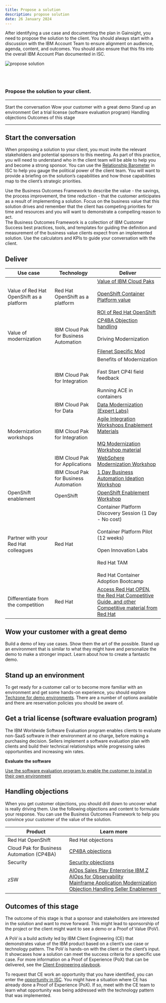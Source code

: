 ```yaml
---
title: Propose a solution
description: propose solution
date: 26 January 2024
---
```




<Row>

<Column colMd={9} colLg={9}>



After identifying a use case and documenting the plan in Gainsight, you need to propose the solution to the client. You should always start with a discussion with the IBM Account Team to ensure alignment on audience, agenda, content, and outcomes. You should also ensure that this fits into the overall <Link to='/onboard/strategic-account-planning' target='_blank' rel='noreferrer noopener'>IBM Account Plan</Link> documented in ISC.

</Column>
</Row>

<Row>

<Column colMd={3} colLg={4}>

![propose solution](../../images/solution.jpg)

</Column>

<Column colMd={6} colLg={6}>

<br/><br/>

### Propose the solution to your client.

</Column>


</Row>


-------

<AnchorLinks small>
  <AnchorLink>Start the conversation</AnchorLink>
  <AnchorLink>Wow your customer with a great demo</AnchorLink>
  <AnchorLink>Stand up an environment</AnchorLink>
  <AnchorLink>Get a trial license (software evaluation program)</AnchorLink>
  <AnchorLink>Handling objections</AnchorLink>
  <AnchorLink>Outcomes of this stage</AnchorLink>
</AnchorLinks>

----------

<Row>

<Column colMd={9} colLg={9}>

## Start the conversation

When proposing a solution to your client, you must invite the relevant stakeholders and potential sponsors to this meeting. As part of this practice, you will need to understand who in the client team will be able to help you and become a strong sponsor. You can use the <a href='https://ibm.seismic.com/Link/Content/DCQjf8FMD4jpb89XB624MmTQ9h48'>Relationship Barometer</a> in ISC to help you gauge the political power of the client team. You will want to provide a briefing on the solution’s capabilities and how those capabilities map to the client’s strategic priorities.<br/>

Use the <Link to='/onboard/business-outcomes-framework'>Business Outcomes Framework</Link> to describe the value - the savings, the process improvement, the time reduction - that the customer anticipates as a result of implementing a solution. Focus on the business value that this solution drives and remember that the client has competing priorities for time and resources and you will want to demonstrate a compelling reason to act.<br/>
The Business Outcomes Framework is a collection of IBM Customer Success best practices, tools, and templates for guiding the definition and measurement of the business value clients expect from an implemented solution. Use the calculators and KPIs to guide your conversation with the client.


</Column>
</Row>

<Row>

<Column>

## Deliver

| Use case | Technology | Deliver |
| --- | --- | --- |
| Value of Red Hat OpenShift as a platform | Red Hat OpenShift as a platform | <a href='https://ibm.seismic.com/Link/Content/DCzWZigZaAKkyHYD_lH_hiFQ' target='_blank' rel='noreferrer noopener'>Value of IBM Cloud Paks</a> <br/><br/> <a href='https://redhat-partner.highspot.com/items/5b6866ddf21676088b8534b7?lfrm=srp.4' target='_blank' rel='noreferrer noopener'>OpenShift  Container Platform value</a> <br/><br/><a href='https://ibm.box.com/s/iiyt1z0tnhupb29rsmtjzjfn9qh5h7yj' target='_blank' rel='noreferrer noopener'>ROI of Red Hat OpenShift</a> |
| Value of modernization | IBM Cloud Pak for Business Automation | <a href="https://ibm.seismic.com/app?ContentId=b7d4e897-018c-4c23-b0f4-b9b11ab318e5#/doccenter/f6bc8873-d580-4ee8-a903-c4e0d3a7eee9/doc/%252Fdd85c941b1-5f54-2314-ce72-b98c4c0974c2%252FdfOTRiYmU4NTQtNWY4NC03Y2QyLWZjYWUtOGIxYmFmZjkyZThk%252CPT0%253D%252CU2VsbGVyIGVuYWJsZW1lbnQ%253D%252Flff4898c23-ab0e-4294-b68f-a26783a7c073/grid/" target='_blank' rel='noreferrer noopener'>CP4BA Objection handling</a> <br/><br/> <FileLink to='/files/Data-Modernization-overview-2021-04-29.pdf' target='_blank' rel='noreferrer noopener'>Driving Modernization</FileLink> <br/><br/> <a href="https://ibm.ent.box.com/s/lkq4tt0dmg3256ma54m3p80y8yaj50ty" target='_blank' rel='noreferrer noopener'>Filenet Specific Mod</a> |
| | IBM Cloud Pak for Integration | <FileLink to="/files/Benefits-of-containerization-in-relation-to-application-integration.pptx" target='_blank' rel='noreferrer noopener'>Benefits of Modernization</FileLink> <br/><br/> <FileLink to='/files/FS-CP4I-Inhibitors-Field-Feedback-v7.pptx' target='_blank' rel='noreferrer noopener'>Fast Start CP4I field feedback</FileLink> <br/><br/> <FileLink to='/files/A08 App Connect Enterprise In Cloud Paks v0.4.pptx' target='_blank' rel='noreferrer noopener'>Running ACE in containers</FileLink>|
| | IBM Cloud Pak for Data | <a href='https://ibm.ent.box.com/s/2xvtqza2ect864aa57d8p2rb8witesye' target='_blank' rel='noreferrer noopener'>Data Modernization (Expert Labs)</a> |
| Modernization workshops | IBM Cloud Pak for Integration | <a href='https://ibm.ent.box.com/notes/732973609120?s=73op53oaqkewg2nd78cjm8yd0tctbyls' target='_blank' rel='noreferrer noopener'>Agile Integration Workshops Enablement Materials</a> <br/><br/> <a href='https://ibm.ent.box.com/s/ceagriisql32mtrddszegtk4h28bhiwd/folder/75105011957' target='_blank' rel='noreferrer noopener'>MQ Modernization Workshop material</a> |
|  | IBM Cloud Pak for Applications | <a href='https://github.ibm.com/garage-tsa/AppMod_WiaB' target='_blank' rel='noreferrer noopener'>WebSphere Modernization Workshop</a> |
|  | IBM Cloud Pak for Business Automation | <a href='https://soda.dal1a.ciocloud.nonprod.intranet.ibm.com/show/2399' target='_blank' rel='noreferrer noopener'>1 Day Business Automation Ideation Workshop</a> |
| OpenShift enablement | OpenShift  | <a href=' https://github.ibm.com/tech-devops-svcmgmt/openshift-cloudpak-offering/tree/openshift-4.6/branch_root ' target='_blank' rel='noreferrer noopener'>OpenShift Enablement Workshop</a> |
| Partner with your Red Hat colleagues | Red Hat | Container Platform Discovery Session (1 Day - No cost) <br/><br/> Container Platform Pilot (12 weeks) <br/><br/> Open Innovation Labs <br/><br/> Red Hat TAM <br/><br/> Red Hat Container Adoption Bootcamp |
| Differentiate from the competition | Red Hat | <a href='https://w3.ibm.com/w3publisher/customersuccess/community-connections/red-hat-openshift-community/openshift-competitive'>Access Red Hat OPEN, the Red Hat Competitive Guide, and other Competitive material from Red Hat</a>

</Column>
</Row>

<Row>

<Column colMd={9} colLg={9}>

## Wow your customer with a great demo

Build a demo of key use cases. Show them the art of the possible. Stand up an environment that is similar to what they might have and personalize the demo to make a stronger impact. Learn about <Link to='/onboard/create-a-demo' target='_break'>how to create a fantastic demo</Link>.

</Column>
</Row>

<Row>
<Column colMd={4} colLg={4}>

<CardGroup>
  <MiniCard title="Learning: Great storytelling" href='https://yourlearning.ibm.com/activity/PLAN-445BFD7C337D' target='_blank' rel='noreferrer noopener'>
  </MiniCard>
</CardGroup>

</Column>

<Column colMd={4} colLg={4}>

<CardGroup>
    <MiniCard title="IBM Demos site" href="https://www.ibm.com/demos" target='_blank' rel='noreferrer noopener'>
    </MiniCard>
</CardGroup>

</Column>
</Row>



<Row>

<Column colMd={9} colLg={9}>

## Stand up an environment

To get ready for a customer call or to become more familiar with an environment and get some hands-on experience, you should explore <a href='https://techzone.ibm.com/environments' target='_blank' rel='noreferrer noopener'>Techzone for demo environments</a>. There are a number of options available and there are <Link to='/onboard/stand-up-environment'>reservation policies</Link> you should be aware of.

</Column>

</Row>

<Row>

<Column colMd={9} colLg={9}>

## Get a trial license (software evaluation program)

The IBM Worldwide Software Evaluation program enables clients to evaluate non-SaaS software in their environment at no charge, before making a purchasing decision. Sellers implement a software evaluation plan with clients and build their technical relationships while progressing sales opportunities and increasing win rates.


<Aside>

**Evaluate the software**

<a href='https://ibm.seismic.com/app?ContentId=a37adba3-fec8-4365-94ab-e03cc0d22a00#/doccenter/5477419a-9474-4c51-94af-b442e9169fab/doc/%252Fdd98c5a3df-6b7c-1d77-6f07-d12e63954c78%252FdfOTRiYmU4NTQtNWY4NC03Y2QyLWZjYWUtOGIxYmFmZjkyZThk%252CPT0%253D%252CU2VsbGVyIGVuYWJsZW1lbnQ%253D%252Flfe153fb00-d1df-4278-a208-1fe3ba2ac3af/grid/?anchorId=3944d228-62fc-474d-b753-808644c1f548' target='_blank' rel='noreferrer noopener'>Use the software evaluation program to enable the customer to install in their own environment</a>

</Aside>

</Column>

</Row>

<Row>

<Column colMd={9} colLg={9}>

## Handling objections

When you get customer objections, you should drill down to uncover what is really
driving them. Use the following objections and content to formulate your response. You can use the <Link to='/onboard/business-outcomes-framework'>Business Outcomes Framework</Link> to help you convince your customer of the value of the solution.

| Product | Learn more |
| --- | --- |
| Red Hat OpenShift | <Link to='/common/redhat/objections/'>Red Hat objections </Link> |
| Cloud Pak for Business Automation (CP4BA) | <a href='https://ibm.seismic.com/Link/Content/DC6q8WQWjVBG48fVM8cJd49Vddj8' target='_blank' rel='noreferrer noopener'>CP4BA objections</a> |
| Security | <a href='https://ibm.seismic.com/Link/Content/DC3PWPgDGPhj6GFXj74cTmHpJWqB' target='_blank' rel='noreferrer noopener'>Security objections</a> |
| zSW | <a href='https://ibm.seismic.com/Link/Content/DCPM8F6GhFRTbGMVRBVqVQQpdqhV' target='_blank' rel='noreferrer noopener'>AIOps Sales Play Enterprise IBM Z AIOps for Observability</a> <br/> <a href='https://ibm.seismic.com/Link/Content/DCPM8F6GhFRTbGMVRBVqVQQpdqhV' target='_blank' rel='noreferrer noopener'>Mainframe Application Modernization Objection Handling Seller Enablement</a> |
</Column>

</Row>

<Row>

<Column colMd={9} colLg={9}>

## Outcomes of this stage

The outcome of this stage is that a sponsor and <Link to='onboard/stakeholder-map' target='_blank' rel='noreferrer noopener'>stakeholders</Link> are interested in the solution and want to move forward. This might lead to sponsorship of the project or the client might want to see a demo or a Proof of Value (PoV).

A PoV is a build activity led by IBM Client Engineering (CE) that demonstrates value of the IBM product based on a client’s use case or technology pattern. The PoV is hands-on with the client or the client’s input. It showcases how a solution can meet the success criteria for a specific use case. For more information on a Proof of Experience (PoX) that can be delivered, see the <a href='https://pages.github.ibm.com/skol/ce-valueengineering-docs/#/pox' target='_blank' rel='noreferrer noopener'>Client Engineering playbook</a>.

To request that CE work an opportunity that you have identified, you can enter the <a href="https://ibmsc.lightning.force.com/lightning/page/home" target='_blank' rel='noreferrer noopener'>opportunity in ISC</a>. You might have a situation where CE has already done a Proof of Experience (PoX). If so, meet with the CE team to learn what opportunity was being addressed with the technology pattern that was implemented.

</Column>

</Row>
